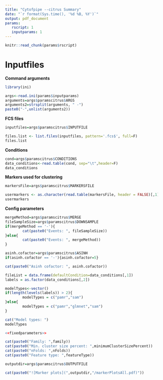 ```yaml
---
title: "Cytofpipe --citrus Summary" 
date: "`r format(Sys.time(), '%d %B, %Y')`" 
output: pdf_document
params:
   rscript: 1
   inputparams: 1
---
```



```r
knitr::read_chunk(params$rscript)
```


# Inputfiles

**Command arguments**
```r

library(ini)

args<-read.ini(params$inputparams)
arguments=args$paramscitrus$ARGS
arguments2=strsplit(arguments, " -")
paste0("-",unlist(arguments2))
```

**FCS files**
```r

inputfiles=args$paramscitrus$INPUTFILE

files.list <- list.files(inputfiles, pattern='.fcs$', full=F)
files.list
```

**Conditions**
```r

cond=args$paramscitrus$CONDITIONS
data_conditions<-read.table(cond, sep="\t",header=F)
data_conditions

```

**Markers used for clustering**
```r

markersFile=args$paramscitrus$MARKERSFILE

usermarkers <- as.character(read.table(markersFile, header = FALSE)[,1])
usermarkers
```

**Config parameters**
```r

mergeMethod=args$paramscitrus$MERGE
fileSampleSize=args$paramscitrus$DOWNSAMPLE
if(mergeMethod == '-'){
        cat(paste0("Events: ", fileSampleSize))
}else{
        cat(paste0("Events: ", mergeMethod))
}

asinh.cofactor=args$paramscitrus$ASINH
if(asinh.cofactor == '-'){asinh.cofactor=5}

cat(paste0("Asinh cofactor: ", asinh.cofactor))

fileList = data.frame(defaultCondition=data_conditions[,1])
labels = as.factor(data_conditions[,2])

modelTypes<-vector()
if(length(levels(labels)) > 2){
        modelTypes = c("pamr","sam")
}else{
        modelTypes = c("pamr","glmnet","sam")
}

cat("Model types: ")
modelTypes

<<fixedparameters>>

cat(paste0("Family: ",family))
cat(paste0("Min. cluster size percent: ",minimumClusterSizePercent))
cat(paste0("nFolds: ",nFolds))
cat(paste0("Feature type: ",featureType))

```

\newpage

```r

outputdir=args$paramscitrus$OUTPUTFILE

cat(paste0("![Marker plots](",outputdir,"/markerPlotsAll.pdf)"))

```
